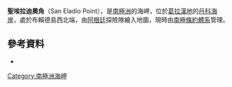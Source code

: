 {{coord|64|50|S|63|7|W|display=title}}

'''聖埃拉迪奧角'''（San Eladio Point），是[[南極洲|南極洲]]的海岬，位於[[葛拉漢地|葛拉漢地]]的[[丹科海岸|丹科海岸]]，處於布賴德島西北端，由[[阿根廷|阿根廷]]探險隊繪入地圖，現時由[[南極條約體系|南極條約體系]]管理。

==參考資料==
*{{usgs-gazetteer}}

{{DEFAULTSORT:San Eladio Point}}
[[Category:南極洲海岬|Category:南極洲海岬]]


{{DancoCoast-geo-stub}}